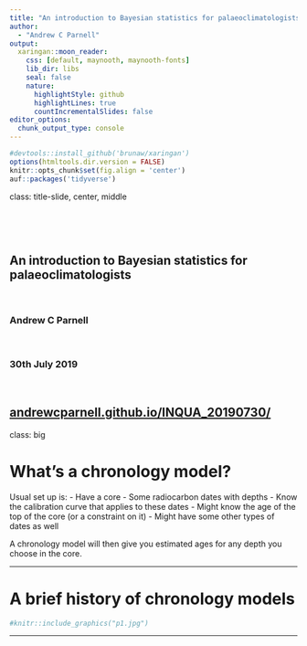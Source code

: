 ```yaml
---
title: "An introduction to Bayesian statistics for palaeoclimatologists"
author: 
  - "Andrew C Parnell"
output:
  xaringan::moon_reader:
    css: [default, maynooth, maynooth-fonts]
    lib_dir: libs
    seal: false
    nature:
      highlightStyle: github
      highlightLines: true
      countIncrementalSlides: false
editor_options: 
  chunk_output_type: console
---
```

```r
#devtools::install_github('brunaw/xaringan')
options(htmltools.dir.version = FALSE)
knitr::opts_chunk$set(fig.align = 'center')
auf::packages('tidyverse')
```

class: title-slide, center, middle

<br>

<br>

## An introduction to Bayesian statistics for palaeoclimatologists

<br> 

### Andrew C Parnell

<br>

### 30th July 2019

<br>

[andrewcparnell.github.io/INQUA_20190730/](https://andrewcparnell.github.io/INQUA_20190730)
---

class: big

# What's a chronology model?

Usual set up is:
- Have a core
- Some radiocarbon dates with depths
- Know the calibration curve that applies to these dates
- Might know the age of the top of the core (or a constraint on it)
- Might have some other types of dates as well

A chronology model will then give you estimated ages for any depth you choose in the core.

---

# A brief history of chronology models

```r
#knitr::include_graphics("p1.jpg")
```

---
